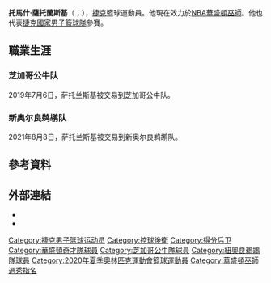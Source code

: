{{Infobox basketball biography
| name         = 托馬什·薩托蘭斯基
| image        = Tomas Satoransky 2018 Wizards.jpg
| caption      = 
| position     = [[控球後衛|控球後衛]] / [[得分後衛|得分後衛]]
| height_ft    = 6
| height_in    = 7
| weight_lb    = 220
| league       = [[National_Basketball_Association|NBA]]
| team         = 華盛頓巫師
| number       = 31
| birth_date   = {{birth date and age|df=yes|1991|10|30}}
| birth_place  = {{CZE}}[[布拉格|布拉格]]
| nationality  = {{CZE}}
| draft_year   = 2012
| draft_round  = 2
| draft_pick   = 32
| draft_team   = [[華盛頓巫師|華盛頓巫師]]
| career_start = 2007
| years1       = 2007–2009
| team1        = USK Praha
| years2       = 2009–2014
| team2        = Baloncesto Sevilla
| years3       = 2014–2016
| team3        = [[巴塞罗那足球俱乐部篮球队|巴塞隆拿]]
| years4       = {{nbay|2016|start}}–{{nbay|2018|end}}
| team4        = [[華盛頓巫師|華盛頓巫師]]
| years5       = {{nbay|2019|start}}–{{nbay|2020|end}}
| team5        = [[芝加哥公牛|芝加哥公牛]]
| years6       = {{nbay|2021|start}}–{{nbay|2021|end}}
| team6        = [[新奥尔良鹈鹕|新奥尔良鹈鹕]]
| years7       = {{nbay|2021|end}}
| team7        = [[圣安东尼奥马刺|圣安东尼奥马刺]]
| years8       = {{nbay|2021|end}}–至今
| team8        = [[華盛頓巫師|華盛頓巫師]]
| highlights   = 
* [[Spanish_Basketball_Supercup|Spanish Supercup]] winner ([[2015_Supercopa_de_España_de_Baloncesto|2015]])
* [[ACB_Most_Spectacular_Player|ACB Most Spectacular Player]] ([[2015–16_ACB_season|2016]])
*[[All-Liga_ACB_Team|All-Liga ACB Second Team]] ([[2015–16_ACB_season|2016]])
* 3× [[Czech_Basketball_Player_of_the_Year|Czech Player of the Year]] (2013–2015)
| nba_profile = tomas_satoransky
| bbr = satorto01
}}

'''托馬什·薩托蘭斯基'''（{{lang-cz|'''Tomáš Satoranský'''}}；{{bd|1991年|10月30日}}），[[捷克|捷克]]籃球運動員。他現在效力於[[NBA|NBA]][[華盛頓巫師|華盛頓巫師]]。他也代表[[捷克國家男子籃球隊|捷克國家男子籃球隊]]參賽。

==職業生涯==
===芝加哥公牛队===
2019年7月6日，萨托兰斯基被交易到芝加哥公牛队。

===新奥尔良鹈鹕队===
2021年8月8日，萨托兰斯基被交易到新奥尔良鹈鹕队。

== 參考資料 ==
{{reflist}}

== 外部連結 ==
*{{facebook|tsatoransky}}
*{{Twitter}}

{{华盛顿奇才现时球员名单}}
{{2012 NBA Draft}}

{{Authority control}}
{{DEFAULTSORT:Satoranský, Tomáš}}
[[Category:捷克男子篮球运动员|Category:捷克男子篮球运动员]]
[[Category:控球後衛|Category:控球後衛]]
[[Category:得分后卫|Category:得分后卫]]
[[Category:華盛頓奇才隊球員|Category:華盛頓奇才隊球員]]
[[Category:芝加哥公牛隊球員|Category:芝加哥公牛隊球員]]
[[Category:紐奧良鵜鶘隊球員|Category:紐奧良鵜鶘隊球員]]
[[Category:2020年夏季奧林匹克運動會籃球運動員|Category:2020年夏季奧林匹克運動會籃球運動員]]
[[Category:華盛頓巫師選秀指名|Category:華盛頓巫師選秀指名]]